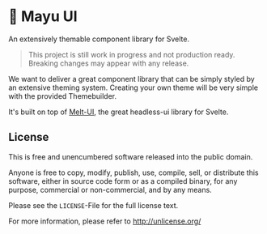 # 🦋 Mayu UI
 
An extensively themable component library for Svelte. 

> This project is still work in progress and not production ready. Breaking changes may appear with any release.

We want to deliver a great component library that can be simply styled by an extensive theming system.
Creating your own theme will be very simple with the provided Themebuilder.

It's built on top of [Melt-UI](https://melt-ui.com/), the great headless-ui library for Svelte.

## License

This is free and unencumbered software released into the public domain.

Anyone is free to copy, modify, publish, use, compile, sell, or distribute this software, either in source code form or as a compiled binary, for any purpose, commercial or non-commercial, and by any means.

Please see the `LICENSE`-File for the full license text.

For more information, please refer to http://unlicense.org/